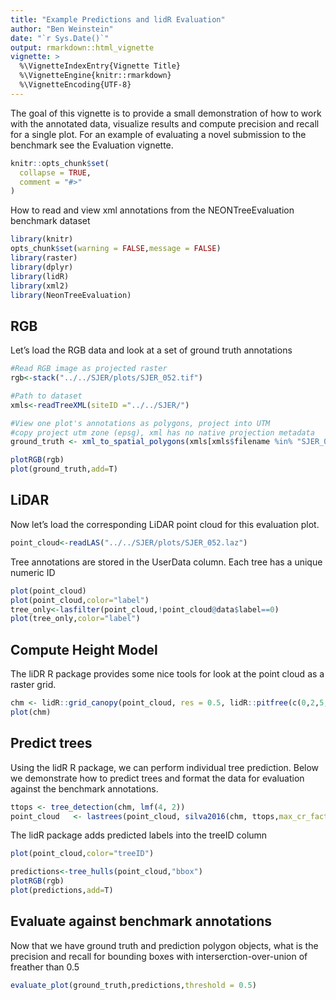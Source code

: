 ```yaml
---
title: "Example Predictions and lidR Evaluation"
author: "Ben Weinstein"
date: "`r Sys.Date()`"
output: rmarkdown::html_vignette
vignette: >
  %\VignetteIndexEntry{Vignette Title}
  %\VignetteEngine{knitr::rmarkdown}
  %\VignetteEncoding{UTF-8}
---
```


The goal of this vignette is to provide a small demonstration of how to work with the annotated data, visualize results and compute precision and recall for a single plot. For an example of evaluating a novel submission to the benchmark see the Evaluation vignette. 

```r
knitr::opts_chunk$set(
  collapse = TRUE,
  comment = "#>"
)
```

How to read and view xml annotations from the NEONTreeEvaluation benchmark dataset

```r
library(knitr)
opts_chunk$set(warning = FALSE,message = FALSE)
library(raster)
library(dplyr)
library(lidR)
library(xml2)
library(NeonTreeEvaluation)
```

## RGB 

Let's load the RGB data and look at a set of ground truth annotations

```r
#Read RGB image as projected raster
rgb<-stack("../../SJER/plots/SJER_052.tif")

#Path to dataset
xmls<-readTreeXML(siteID ="../../SJER/")

#View one plot's annotations as polygons, project into UTM
#copy project utm zone (epsg), xml has no native projection metadata
ground_truth <- xml_to_spatial_polygons(xmls[xmls$filename %in% "SJER_052.tif",],rgb)

plotRGB(rgb)
plot(ground_truth,add=T)
```

## LiDAR

Now let's load the corresponding LiDAR point cloud for this evaluation plot.

```r
point_cloud<-readLAS("../../SJER/plots/SJER_052.laz")
```
Tree annotations are stored in the UserData column. Each tree has a unique numeric ID

```r
plot(point_cloud)
plot(point_cloud,color="label")
tree_only<-lasfilter(point_cloud,!point_cloud@data$label==0)
plot(tree_only,color="label")
```

## Compute Height Model

The liDR R package provides some nice tools for look at the point cloud as a raster grid.
```r
chm <- lidR::grid_canopy(point_cloud, res = 0.5, lidR::pitfree(c(0,2,5,10,15), c(0, 1.5)))
plot(chm)
```

## Predict trees

Using the lidR R package, we can perform individual tree prediction. Below we demonstrate how to predict trees and format the data for evaluation against the benchmark annotations. 

```r
ttops <- tree_detection(chm, lmf(4, 2))
point_cloud   <- lastrees(point_cloud, silva2016(chm, ttops,max_cr_factor = 0.5,exclusion = 0.3))
```

The lidR package adds predicted labels into the treeID column
```r
plot(point_cloud,color="treeID")
```

```r
predictions<-tree_hulls(point_cloud,"bbox")
plotRGB(rgb)
plot(predictions,add=T)
```

## Evaluate against benchmark annotations

Now that we have ground truth and prediction polygon objects, what is the precision and recall for bounding boxes with interserction-over-union of freather than 0.5

```r
evaluate_plot(ground_truth,predictions,threshold = 0.5)
```

